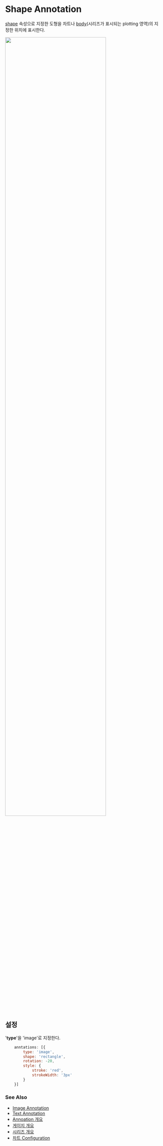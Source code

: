 # Shape Annotation

[shape](/config/config/annotation/text#shape) 속성으로 지정한 도형을 
차트나 [body](/config/config/body)(시리즈가 표시되는 plotting 영역)의 지정한 위치에 표시한다.

<img src="/images/guide/annotation-shape-01.png" width="80%" class="border-img"/>

## 설정

'**type**'을 'image'로 지정한다.

```js
    anntations: [{
        type: 'image',
        shape: 'rectangle',
        rotation: -20,
        style: {
            stroke: 'red',
            strokeWidth: '3px'
        }
    }]
```

### See Also

- [Image Annotation](/guide/annotation-image)
- [Text Annotation](/guide/annotation-text)
- [Annoation 개요](/guide/annotations)
- [게이지 개요](/guide/gauges)
- [시리즈 개요](/guide/series)
- [차트 Configuration](/config)
